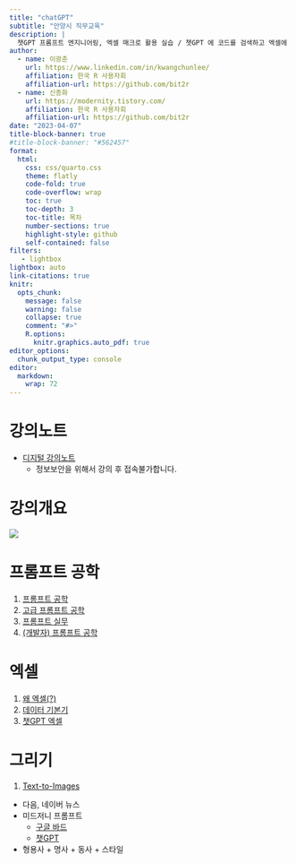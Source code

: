 ```yaml
---
title: "chatGPT"
subtitle: "안양시 직무교육"
description: | 
  챗GPT 프롬프트 엔지니어링, 엑셀 매크로 활용 실습 / 챗GPT 에 코드를 검색하고 엑셀에 적용하는 실습, 미드저니 등 AI 활용 그림그리기 실습으로 진행됩니다.
author:
  - name: 이광춘
    url: https://www.linkedin.com/in/kwangchunlee/
    affiliation: 한국 R 사용자회
    affiliation-url: https://github.com/bit2r
  - name: 신종화
    url: https://modernity.tistory.com/
    affiliation: 한국 R 사용자회
    affiliation-url: https://github.com/bit2r    
date: "2023-04-07"
title-block-banner: true
#title-block-banner: "#562457"
format:
  html:
    css: css/quarto.css
    theme: flatly
    code-fold: true
    code-overflow: wrap
    toc: true
    toc-depth: 3
    toc-title: 목차
    number-sections: true
    highlight-style: github    
    self-contained: false
filters:
   - lightbox
lightbox: auto
link-citations: true
knitr:
  opts_chunk: 
    message: false
    warning: false
    collapse: true
    comment: "#>" 
    R.options:
      knitr.graphics.auto_pdf: true
editor_options: 
  chunk_output_type: console
editor: 
  markdown: 
    wrap: 72
---
```


# 강의노트

- [디지털 강의노트](https://bit.ly/3OAX113)
    - 정보보안을 위해서 강의 후 접속불가합니다.

# 강의개요

[![](https://mermaid.ink/img/pako:eNqdVO9r00AY_lfCDfzU1knYB6MMSlvmhym1G2y4iFxylzWY5EJ6QcsY7IMV2Zyu2NmKFTYYitAPFTesH_YPtZf_wfeSpj-UqewC4b2753ne9568uR1kMkKRhrYD7FeV1Yru6Z4Cw6xivlJe39KR-NaGQEePlWx2WSkyM3Spx1NcLTQSarohGcevxPumOOgq4uBs1DsfXhyJ7ikoJBQ5iB1Qk9vMi1MqM6PAPA4yNalz2YkaR2JwkiZfL23KiqLWi9FpD97R_kAZfr-Ijj_EiBxA8kQCGodi_wx253LOqsdypc1CaVXmaTdFY28iUaE-C-JzXLZGra9_1yhW8hsALWLHueHahDB-pzRRWnNsQmF3-GMw-twbDvoTLeqR1MHUuESO-g6r_2luvAxKo34_etv7DysfhjjgDBhJoJRDQ5aV1LVBjScFFpcmXr4Gq-RJ33XvGsGy-PgzetMRn87Flz05B3tF9-Rm1GmKdmMu74rN74UGSEBQDQ2ljLdp-qHSBFP0A8od25JHGEdxNb_VM4WXuAnQXC53NWzGwhqvO3RqpGU7jrZgLcknU-MBe0q1BVVVx3H2mU14VVP957PsPBnzFpduW5Z1Ne_WPC_plutx4_64HjXpiJSrWqa6-I-jJmyUQS4NXGwT-Ol35JqOeJW68Ok0CAm1cOhwHeneLkBxyNla3TORxoOQZlDoE8xp0cbQli7SLOzUYNXH3iPGpnNKbM6C-8nFEt8vu78Ar5eMzQ?type=png)](https://mermaid.live/edit#pako:eNqdVO9r00AY_lfCDfzU1knYB6MMSlvmhym1G2y4iFxylzWY5EJ6QcsY7IMV2Zyu2NmKFTYYitAPFTesH_YPtZf_wfeSpj-UqewC4b2753ne9568uR1kMkKRhrYD7FeV1Yru6Z4Cw6xivlJe39KR-NaGQEePlWx2WSkyM3Spx1NcLTQSarohGcevxPumOOgq4uBs1DsfXhyJ7ikoJBQ5iB1Qk9vMi1MqM6PAPA4yNalz2YkaR2JwkiZfL23KiqLWi9FpD97R_kAZfr-Ijj_EiBxA8kQCGodi_wx253LOqsdypc1CaVXmaTdFY28iUaE-C-JzXLZGra9_1yhW8hsALWLHueHahDB-pzRRWnNsQmF3-GMw-twbDvoTLeqR1MHUuESO-g6r_2luvAxKo34_etv7DysfhjjgDBhJoJRDQ5aV1LVBjScFFpcmXr4Gq-RJ33XvGsGy-PgzetMRn87Flz05B3tF9-Rm1GmKdmMu74rN74UGSEBQDQ2ljLdp-qHSBFP0A8od25JHGEdxNb_VM4WXuAnQXC53NWzGwhqvO3RqpGU7jrZgLcknU-MBe0q1BVVVx3H2mU14VVP957PsPBnzFpduW5Z1Ne_WPC_plutx4_64HjXpiJSrWqa6-I-jJmyUQS4NXGwT-Ol35JqOeJW68Ok0CAm1cOhwHeneLkBxyNla3TORxoOQZlDoE8xp0cbQli7SLOzUYNXH3iPGpnNKbM6C-8nFEt8vu78Ar5eMzQ)


# 프롬프트 공학

1. [프롬프트 공학](https://r2bit.com/chatGPT/prompt.html)
1. [고급 프롬프트 공학](https://r2bit.com/chatGPT/prompt_adv.html)
1. [프롬프트 실무](https://r2bit.com/chatGPT/prompt_in_practice.html)
1. [(개발자) 프롬프트 공학](https://r2bit.com/chatGPT/prompt_for_develoopers.html)

# 엑셀

1. [왜 엑셀(?)](https://r2bit.com/quarto/excel_why.html)
1. [데이터 기본기](https://r2bit.com/quarto/excel_dc.html)
1. [챗GPT 엑셀](https://r2bit.com/quarto/excel_chatGPT.html)

# 그리기

1. [Text-to-Images](https://r2bit.com/chatGPT/text_to_images.html)
  - 다음, 네이버 뉴스
  - 미드저니 프롬프트
    - [구글 바드](https://bard.google.com/) 
    - [챗GPT](https://chat.openai.com/)
  - 형용사 + 명사 + 동사 + 스타일 
  
  




